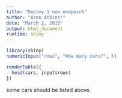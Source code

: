 ```yaml
---
title: "Deploy 1 new endpoint"
author: "Aron Atkins!"
date: "March 2, 2015"
output: html_document
runtime: shiny
---
```


```r
library(shiny)
numericInput("rows", "How many cars?", 5)

renderTable({
  head(cars, input$rows)
})
```

some cars should be listed above.
